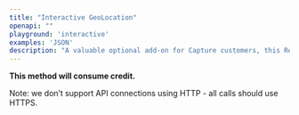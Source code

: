 ```yaml
---
title: "Interactive GeoLocation"
openapi: ""
playground: 'interactive'
examples: 'JSON'
description: "A valuable optional add-on for Capture customers, this Reverse GeoLocationservice takes a latitude longitude point and returns addresses that are within a specified radius. This must be followed by a Retrieve to obtain a fully formatted address."
---
```


**This method will consume credit.**

Note: we don’t support API connections using HTTP - all calls should use HTTPS.
